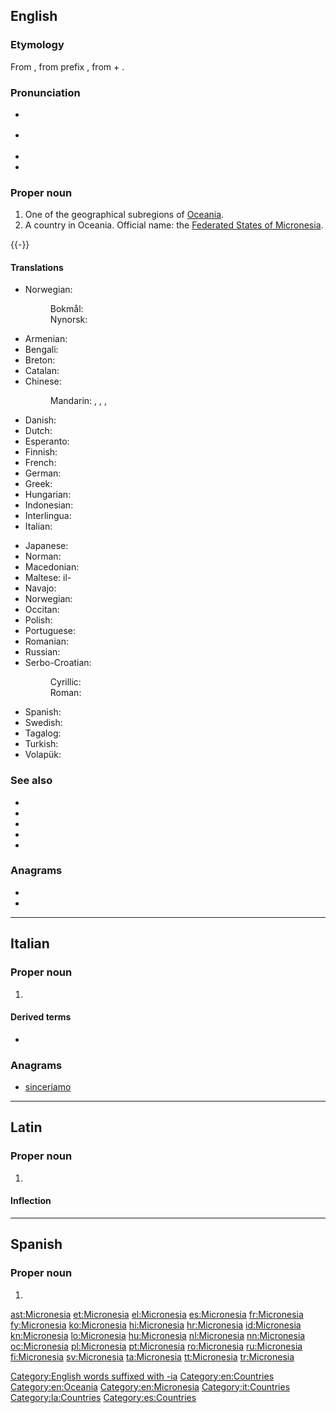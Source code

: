 {{also|micronesia|micronésia|Micronésia}}
==English==

===Etymology===
From {{etyl|grc|en}} {{m|grc|μικρονήσος||small island}}, from prefix {{m|grc|μικρο-||[[micro-]]}}, from {{m|grc|μικρός||small, mimimum}} + {{m|grc|νήσος||island}}.

===Pronunciation===
{{wikipedia}}
{{wikipedia|Federated States of Micronesia}}
* {{a|UK}} {{IPA|/ˌmaɪ.kɹəʊˈniː.zi.ə/|/ˌmaɪ.kɹəʊˈniː.ʒə/|/ˌmaɪ.kɹəʊˈniː.ʃə/|lang=en}}
* {{a|US}} {{IPA|/ˌmaɪ.kɹoʊˈniː.ʒə/|/ˌmaɪ.kɹoʊˈniː.zi.ə/|lang=en}}
* {{audio|en-us-Micronesia.ogg|Audio (US)|lang=en}}
* {{rhymes|iːʒə|lang=en}}

===Proper noun===
{{en-proper noun}}

# One of the geographical subregions of [[Oceania]].
# A country in Oceania. Official name: the [[Federated States of Micronesia]].
{{-}}

====Translations====
{{trans-top|geographical region}}
* Norwegian:
*: Bokmål: {{t|nb|Mikronesia}}
*: Nynorsk: {{t+|nn|Mikronesia}}
{{trans-mid}}
{{trans-bottom}}

{{trans-top|country}}
* Armenian: {{t|hy|Միկրոնեզիա}}
* Bengali: {{t|bn|মাইক্রোনেশিয়া|tr=ma'ikroneshiya}}
* Breton: {{t|br|Mikronezia}}
* Catalan: {{t|ca|Micronèsia|f}}
* Chinese:
*: Mandarin: {{t+|cmn|密克羅尼西亞|sc=Hani}}, {{t+|cmn|密克罗尼西亚|tr=Mìkèluóníxīyà|sc=Hani}}, {{t|cmn|米克羅尼西亞|sc=Hani}}, {{t|cmn|米克罗尼西亚|tr=Mìkèluóníxīyà|sc=Hani}}
* Danish: {{t+|da|Mikronesien}}
* Dutch: {{t+|nl|Micronesia}}
* Esperanto: {{t|eo|Mikronezio}}
* Finnish: {{t+|fi|Mikronesia}}
* French: {{t+|fr|Micronésie}}
* German: {{t+|de|Mikronesien}}
* Greek: {{t+|el|Μικρονησία|f}}
* Hungarian: {{t+|hu|Mikronézia}}
* Indonesian: {{t|id|Mikronesia}}
* Interlingua: {{t|ia|Micronesia}}
* Italian: {{t|it|Micronesia}}
{{trans-mid}}
* Japanese: {{t|ja|ミクロネシア|tr=Mikuroneshia}}
* Norman: {{t|nrf|Micronésie|f}}
* Macedonian: {{t|mk|Микронезија|f|tr=Mikronézija}}
* Maltese: il-{{t|mt|Mikronesja}}
* Navajo: {{t|nv|Eʼeʼaahjí Tónteel bikáaʼgi Kéyah Yázhí dah Ndaaʼeełgo Ałhidadiidzooígíí}}
* Norwegian: {{t|no|Mikronesiaføderasjonen}}
* Occitan: {{t+|oc|Micronesia|f}}
* Polish: {{t+|pl|Mikronezja}}
* Portuguese: {{t+|pt|Micronésia}}
* Romanian: {{t|ro|Micronezia|f}}
* Russian: {{t+|ru|Микроне́зия|f|tr=Mikronɛ́zija}}
* Serbo-Croatian:
*: Cyrillic: {{t|sh|Микронезија|f}}
*: Roman: {{t+|sh|Mikronezija|f}}
* Spanish: {{t+|es|Micronesia}}
* Swedish: {{t+|sv|Mikronesien}}
* Tagalog: {{t|tl|Mikpuluan}}
* Turkish: {{t+|tr|Mikronezya}}
* Volapük: {{t+|vo|Smala-Seanuäns}}
{{trans-bottom}}

===See also===
* {{l|en|Palikir}}
* {{l|en|Austronesia}}
* {{l|en|Appendix:Countries of the world|Countries of the world}}
* {{l|en|Melanesia}}
* {{l|en|Polynesia}}

===Anagrams===
* {{l|en|acrimonies}}
* {{l|en|carmoisine}}

[[Category:English words suffixed with -ia]]
[[Category:en:Countries]]
[[Category:en:Oceania]]
[[Category:en:Micronesia]]

----

==Italian==
{{wikipedia|lang=it}}

===Proper noun===
{{it-proper noun|g=f}}

# {{l|en|Micronesia}}

====Derived terms====
* {{l|it|micronesiano}}

===Anagrams===
* [[sinceriamo#Italian|sinceriamo]]

[[Category:it:Countries]]

----

==Latin==
{{wikipedia|lang=la}}

===Proper noun===
{{la-proper noun|new=1|Micronesia|Micronesiae|f|first}}

# {{lb|la|New Latin}} {{l|en|Micronesia}}

====Inflection====
{{la-decl-1st|loc=1|num=sg|Micronesi}}

[[Category:la:Countries]]

----

==Spanish==
{{wikipedia|lang=es}}

===Proper noun===
{{es-proper noun|f}}

# {{l|en|Micronesia}}

[[Category:es:Countries]]

[[ast:Micronesia]]
[[et:Micronesia]]
[[el:Micronesia]]
[[es:Micronesia]]
[[fr:Micronesia]]
[[fy:Micronesia]]
[[ko:Micronesia]]
[[hi:Micronesia]]
[[hr:Micronesia]]
[[id:Micronesia]]
[[kn:Micronesia]]
[[lo:Micronesia]]
[[hu:Micronesia]]
[[nl:Micronesia]]
[[nn:Micronesia]]
[[oc:Micronesia]]
[[pl:Micronesia]]
[[pt:Micronesia]]
[[ro:Micronesia]]
[[ru:Micronesia]]
[[fi:Micronesia]]
[[sv:Micronesia]]
[[ta:Micronesia]]
[[tt:Micronesia]]
[[tr:Micronesia]]